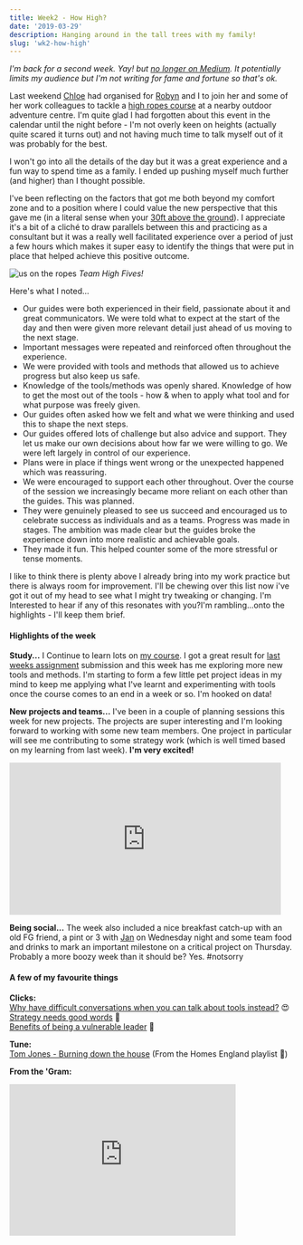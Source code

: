 ```yaml
---
title: Week2 - How High?
date: '2019-03-29'
description: Hanging around in the tall trees with my family!
slug: 'wk2-how-high'
---
```


_I'm back for a second week. Yay! but [no longer on Medium](http://words.lostinthe.uk/tinkering-monday/). It potentially limits my audience but I'm not writing for fame and fortune so that's ok._

Last weekend [Chloe](https://twitter.com/mummyclover) had organised for [Robyn](https://www.instagram.com/sleepyrobyn/) and I to join her and some of her work colleagues to tackle a [high ropes course](https://www.brenscombeoutdoor.co.uk/burnbake-ropes-course) at a nearby outdoor adventure centre. I'm quite glad I had forgotten about this event in the calendar until the night before - I'm not overly keen on heights (actually quite scared it turns out) and not having much time to talk myself out of it was probably for the best.

I won't go into all the details of the day but it was a great experience and a fun way to spend time as a family. I ended up pushing myself much further (and higher) than I thought possible.

I've been reflecting on the factors that got me both beyond my comfort zone and to a position where I could value the new perspective that this gave me (in a literal sense when your [30ft above the ground](https://www.instagram.com/p/BvZG9bIASM7/)). I appreciate it's a bit of a cliché to draw parallels between this and practicing as a consultant but it was a really well facilitated experience over a period of just a few hours which makes it super easy to identify the things that were put in place that helped achieve this positive outcome.

![us on the ropes](./blog-images/high-fives.jpg)
_Team High Fives!_

Here's what I noted...

- Our guides were both experienced in their field, passionate about it and great communicators.
  We were told what to expect at the start of the day and then were given more relevant detail just ahead of us moving to the next stage.
- Important messages were repeated and reinforced often throughout the experience.
- We were provided with tools and methods that allowed us to achieve progress but also keep us safe.
- Knowledge of the tools/methods was openly shared. Knowledge of how to get the most out of the tools - how & when to apply what tool and for what purpose was freely given.
- Our guides often asked how we felt and what we were thinking and used this to shape the next steps.
- Our guides offered lots of challenge but also advice and support. They let us make our own decisions about how far we were willing to go. We were left largely in control of our experience.
- Plans were in place if things went wrong or the unexpected happened which was reassuring.
- We were encouraged to support each other throughout. Over the course of the session we increasingly became more reliant on each other than the guides. This was planned.
- They were genuinely pleased to see us succeed and encouraged us to celebrate success as individuals and as a teams.
  Progress was made in stages. The ambition was made clear but the guides broke the experience down into more realistic and achievable goals.
- They made it fun. This helped counter some of the more stressful or tense moments.

I like to think there is plenty above I already bring into my work practice but there is always room for improvement. I'll be chewing over this list now i've got it out of my head to see what I might try tweaking or changing. I'm Interested to hear if any of this resonates with you?I'm rambling...onto the highlights - I'll keep them brief.

#### Highlights of the week

**Study...** I Continue to learn lots on [my course](https://theodi.org/event/better-data-better-decisions-2019-edition/). I got a great result for [last weeks assignment](https://d1sc0.github.io/odi_assignment3/) submission and this week has me exploring more new tools and methods. I'm starting to form a few little pet project ideas in my mind to keep me applying what I've learnt and experimenting with tools once the course comes to an end in a week or so. I'm hooked on data!

**New projects and teams...** I've been in a couple of planning sessions this week for new projects. The projects are super interesting and I'm looking forward to working with some new team members. One project in particular will see me contributing to some strategy work (which is well timed based on my learning from last week). **I'm very excited!**

<iframe
  width="480"
  height="269"
  frameborder="0"
  allowfullscreen
  scrolling="no"
  allowtransparency
  src="https://giphy.com/embed/3vdDtr9XfRe3m2MWVP"
></iframe>

**Being social...** The week also included a nice breakfast catch-up with an old FG friend, a pint or 3 with [Jan](https://twitter.com/Jottblum) on Wednesday night and some team food and drinks to mark an important milestone on a critical project on Thursday. Probably a more boozy week than it should be? Yes. #notsorry

#### A few of my favourite things

**Clicks:**  
[Why have difficult conversations when you can talk about tools instead?](https://twitter.com/ewebber/status/1111192864313262080) 😍  
[Strategy needs good words](https://martinweigel.org/2019/03/20/strategy-needs-good-words/) 💯  
[Benefits of being a vulnerable leader](https://www.inc.com/marcel-schwantes/what-does-it-take-to-be-an-effective-leader-research-nails-down-answer-to-1-rare-trait.html) 🤔

**Tune:**  
[Tom Jones - Burning down the house](https://www.youtube.com/watch?v=iYuldgIOelY) (From the Homes England playlist 🏡)

**From the 'Gram:**

<iframe
  width="400"
  height="268"
  frameborder="0"
  allowfullscreen
  scrolling="no"
  allowtransparency
  src="https://www.instagram.com/p/BvZG9bIASM7/embed"
></iframe>
